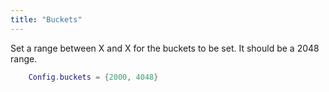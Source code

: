 ```yaml
---
title: "Buckets"
---
```


Set a range between X and X for the buckets to be set. It should be a 2048 range.

```LUA
    Config.buckets = {2000, 4048}
```
